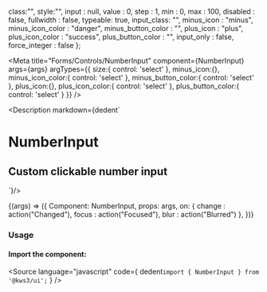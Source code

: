 
  class:"",
  style:"",
  input : null,
  value : 0,
  step : 1,
  min : 0,
  max : 100,
  disabled : false,
  fullwidth : false,
  typeable: true,
  input_class: "",
  minus_icon : "minus",
  minus_icon_color : "danger",
  minus_button_color : "",
  plus_icon : "plus",
  plus_icon_color : "success",
  plus_button_color : "",
  input_only : false,
  force_integer : false
};


<Version />

<Meta
  title="Forms/Controls/NumberInput"
  component={NumberInput}
  args={args}
  argTypes={{
    size:{
      control: 'select'
    },
    minus_icon:{},
    minus_icon_color:{
      control: 'select'
    },
    minus_button_color:{
      control: 'select'
    },
    plus_icon:{},
    plus_icon_color:{
      control: 'select'
    },
    plus_button_color:{
      control: 'select'
    }
  }}
/>

<Description markdown={dedent`
# NumberInput
## Custom clickable number input
`}/>

<Canvas>
  <Story
  name="NumberInput"
  args={args}
  play={playInteractions}
  >
  {(args) => ({
    Component: NumberInput,
    props: args,
    on: {
      change : action("Changed"),
      focus : action("Focused"),
      blur : action("Blurred")
    },
  })}
  </Story>
</Canvas>

<ArgsTable story="NumberInput" />

### Usage
#### Import the component:
<Source
  language="javascript"
  code={
    dedent`import { NumberInput } from '@kws3/ui';`
  }
/>